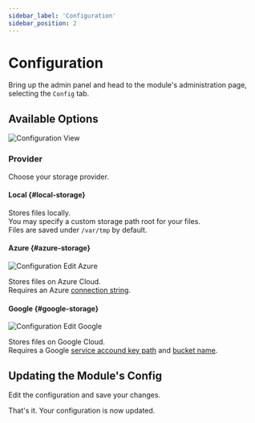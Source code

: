 ```yaml
---
sidebar_label: 'Configuration'
sidebar_position: 2
---
```


# Configuration

Bring up the admin panel and head to the module's administration page, 
selecting the `Config` tab.

## Available Options

![Configuration View](/img/modules/storage/admin/storage_config.png)

### Provider

Choose your storage provider.<br />

#### Local {#local-storage}

<!-- TODO: Elaborate -->

Stores files locally.<br/>
You may specify a custom storage path root for your files.<br />
Files are saved under `/var/tmp` by default.

#### Azure {#azure-storage}

![Configuration Edit Azure](/img/modules/storage/admin/config_edit_azure.png)

Stores files on Azure Cloud.<br />
Requires an Azure [connection string](https://docs.microsoft.com/en-us/azure/storage/common/storage-configure-connection-string).

#### Google {#google-storage}

![Configuration Edit Google](/img/modules/storage/admin/config_edit_google.png)

Stores files on Google Cloud.<br />
Requires a Google [service accound key path](https://cloud.google.com/iam/docs/creating-managing-service-account-keys) 
and [bucket name](https://cloud.google.com/storage/docs/naming-buckets).

## Updating the Module's Config

Edit the configuration and save your changes.

That's it. Your configuration is now updated.
